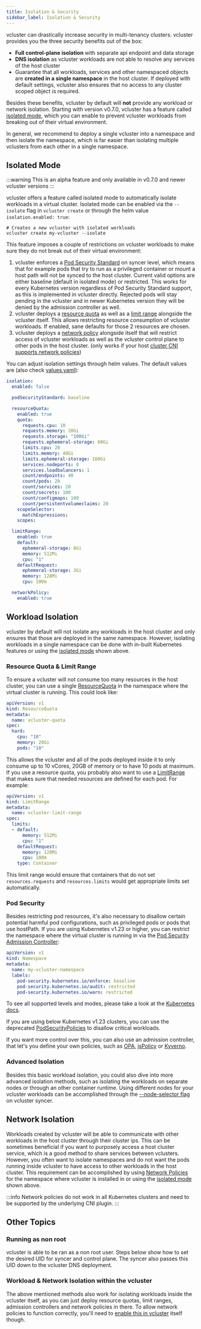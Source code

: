```yaml
---
title: Isolation & Security
sidebar_label: Isolation & Security
---
```



vcluster can drastically increase security in multi-tenancy clusters. vcluster provides you the three security benefits out of the box:
- **Full control-plane isolation** with separate api endpoint and data storage
- **DNS isolation** as vcluster workloads are not able to resolve any services of the host cluster
- Guarantee that all workloads, services and other namespaced objects are **created in a single namespace** in the host cluster. If deployed with default settings, vcluster also ensures that no access to any cluster scoped object is required.

Besides these benefits, vcluster by default will **not** provide any workload or network isolation. Starting with version v0.7.0, vcluster has a feature called [isolated mode](#isolated-mode), which you can enable to prevent vcluster workloads from breaking out of their virtual environment.

In general, we recommend to deploy a single vcluster into a namespace and then isolate the namespace, which is far easier than isolating multiple vclusters from each other in a single namespace.

## Isolated Mode

:::warning
This is an alpha feature and only available in v0.7.0 and newer vcluster versions
:::

vcluster offers a feature called isolated mode to automatically isolate workloads in a virtual cluster. Isolated mode can be enabled via the `--isolate` flag in `vcluster create` or through the helm value `isolation.enabled: true`:

```
# Creates a new vcluster with isolated workloads
vcluster create my-vcluster --isolate
```

This feature imposes a couple of restrictions on vcluster workloads to make sure they do not break out of their virtual environment:
1. vcluster enforces a [Pod Security Standard](https://kubernetes.io/docs/concepts/security/pod-security-standards/) on syncer level, which means that for example pods that try to run as a privileged container or mount a host path will not be synced to the host cluster. Current valid options are either baseline (default in isolated mode) or restricted. This works for every Kubernetes version regardless of Pod Security Standard support, as this is implemented in vcluster directly. Rejected pods will stay pending in the vcluster and in newer Kubernetes version they will be denied by the admission controller as well.
2. vcluster deploys a [resource quota](https://kubernetes.io/docs/concepts/policy/resource-quotas/) as well as a [limit range](https://kubernetes.io/docs/concepts/policy/limit-range/) alongside the vcluster itself. This allows restricting resource consumption of vcluster workloads. If enabled, sane defaults for those 2 resources are chosen.
3. vcluster deploys a [network policy](https://kubernetes.io/docs/concepts/services-networking/network-policies/) alongside itself that will restrict access of vcluster workloads as well as the vcluster control plane to other pods in the host cluster. (only works if your host [cluster CNI supports network policies](https://kubernetes.io/docs/concepts/services-networking/network-policies/#prerequisites))

You can adjust isolation settings through helm values. The default values are (also check [values.yaml](https://github.com/loft-sh/vcluster/blob/v0.7.0-alpha.1/charts/k3s/values.yaml)):
```yaml
isolation:
  enabled: false

  podSecurityStandard: baseline

  resourceQuota:
    enabled: true
    quota:
      requests.cpu: 10
      requests.memory: 20Gi
      requests.storage: "100Gi"
      requests.ephemeral-storage: 60Gi
      limits.cpu: 20
      limits.memory: 40Gi
      limits.ephemeral-storage: 160Gi
      services.nodeports: 0
      services.loadbalancers: 1
      count/endpoints: 40
      count/pods: 20
      count/services: 20
      count/secrets: 100
      count/configmaps: 100
      count/persistentvolumeclaims: 20
    scopeSelector:
      matchExpressions:
    scopes:

  limitRange:
    enabled: true
    default:
      ephemeral-storage: 8Gi
      memory: 512Mi
      cpu: "1"
    defaultRequest:
      ephemeral-storage: 3Gi
      memory: 128Mi
      cpu: 100m

  networkPolicy:
    enabled: true
```

## Workload Isolation

vcluster by default will not isolate any workloads in the host cluster and only ensures that those are deployed in the same namespace.
However, isolating workloads in a single namespace can be done with in-built Kubernetes features or using the [isolated mode](#isolated-mode) shown above.

### Resource Quota & Limit Range

To ensure a vcluster will not consume too many resources in the host cluster, you can use a single [ResourceQuota](https://kubernetes.io/docs/concepts/policy/resource-quotas/) in the namespace where the virtual cluster is running. This could look like:

```yaml
apiVersion: v1
kind: ResourceQuota
metadata:
  name: vcluster-quota
spec:
  hard:
    cpu: "10"
    memory: 20Gi
    pods: "10"
```

This allows the vcluster and all of the pods deployed inside it to only consume up to 10 vCores, 20GB of memory or to have 10 pods at maximum. If you use a resource quota, you probably also want to use a [LimitRange](https://kubernetes.io/docs/concepts/policy/limit-range/) that makes sure that needed resources are defined for each pod. For example:

```yaml
apiVersion: v1
kind: LimitRange
metadata:
  name: vcluster-limit-range
spec:
  limits:
  - default:
      memory: 512Mi
      cpu: "1"
    defaultRequest:
      memory: 128Mi
      cpu: 100m
    type: Container
```

This limit range would ensure that containers that do not set `resources.requests` and `resources.limits` would get appropriate limits set automatically.

### Pod Security

Besides restricting pod resources, it's also necessary to disallow certain potential harmful pod configurations, such as privileged pods or pods that use hostPath.
If you are using Kubernetes v1.23 or higher, you can restrict the namespace where the virtual cluster is running in via the [Pod Security Admission Controller](https://kubernetes.io/docs/concepts/security/pod-security-admission/):

```yaml
apiVersion: v1
kind: Namespace
metadata:
  name: my-vcluster-namespace
  labels:
    pod-security.kubernetes.io/enforce: baseline
    pod-security.kubernetes.io/audit: restricted
    pod-security.kubernetes.io/warn: restricted
```

To see all supported levels and modes, please take a look at the [Kubernetes docs](https://kubernetes.io/docs/concepts/security/pod-security-standards/).

If you are using below Kubernetes v1.23 clusters, you can use the deprecated [PodSecurityPolicies](https://kubernetes.io/docs/concepts/policy/pod-security-policy/) to disallow critical workloads.

If you want more control over this, you can also use an admission controller, that let's you define your own policies, such as [OPA](https://www.openpolicyagent.org/docs/v0.12.2/kubernetes-admission-control/), [jsPolicy](https://www.jspolicy.com/) or [Kyverno](https://kyverno.io/).

### Advanced Isolation

Besides this basic workload isolation, you could also dive into more advanced isolation methods, such as isolating the workloads on separate nodes or through an other container runtime. Using different nodes for your vcluster workloads can be accomplished through the [--node-selector flag](../architecture/nodes.mdx) on vcluster syncer.

## Network Isolation

Workloads created by vcluster will be able to communicate with other workloads in the host cluster through their cluster ips. This can be sometimes beneficial if you want to purposely access a host cluster service, which is a good method to share services between vclusters. However, you often want to isolate namespaces and do not want the pods running inside vcluster to have access to other workloads in the host cluster.
This requirement can be accomplished by using [Network Policies](https://kubernetes.io/docs/concepts/services-networking/network-policies/) for the namespace where vcluster is installed in or using the [isolated mode](#isolated-mode) shown above.

:::info
Network policies do not work in all Kubernetes clusters and need to be supported by the underlying CNI plugin.
:::

## Other Topics

### Running as non root

vcluster is able to be ran as a non root user. Steps below show how to set the desired UID for syncer and control plane. The syncer also passes this UID down to the vcluster DNS deployment.

<NonRootSegment/>

### Workload & Network Isolation within the vcluster

The above mentioned methods also work for isolating workloads inside the vcluster itself, as you can just deploy resource quotas, limit ranges, admission controllers and network policies in there. To allow network policies to function correctly, you'll need to [enable this in vcluster](../architecture/networking.mdx) itself though.

